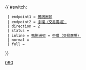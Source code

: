 {{ #switch: {{{format|}}}
  | endpoint1 = [[鴨脷洲邨巴士總站|鴨脷洲邨]]
  | endpoint2 = [[中環（交易廣場）巴士總站|中環（交易廣場）]]
  | direction = 2
  | status = 
  | inline = [[鴨脷洲邨巴士總站|鴨脷洲邨]] ↔ [[中環（交易廣場）巴士總站|中環（交易廣場）]]
  | normal =
  | full =
}}<noinclude>[[Category:城巴路線模板|090]]</noinclude>